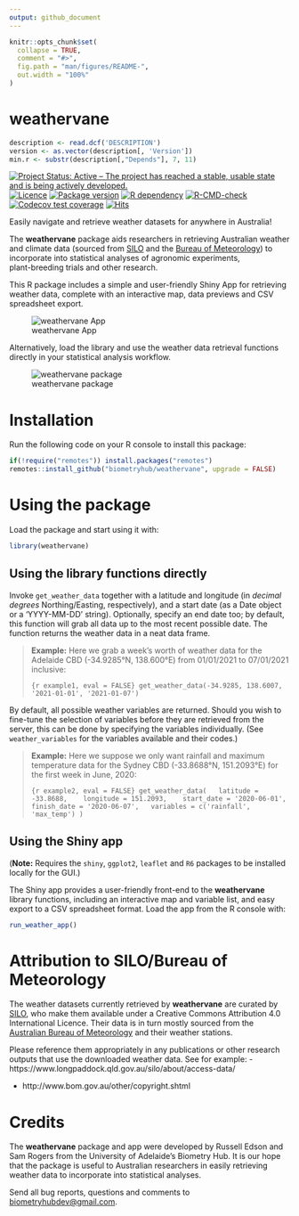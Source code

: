 ```yaml
---
output: github_document
---
```


<!-- README.md is generated from README.Rmd. Please edit that file -->

```r
knitr::opts_chunk$set(
  collapse = TRUE,
  comment = "#>",
  fig.path = "man/figures/README-",
  out.width = "100%"
)
```

# weathervane

```r
description <- read.dcf('DESCRIPTION')
version <- as.vector(description[, 'Version'])
min.r <- substr(description[,"Depends"], 7, 11)
```

<!-- badges: start -->
[![Project Status: Active – The project has reached a stable, usable state and is being actively developed.](https://www.repostatus.org/badges/latest/active.svg)](https://www.repostatus.org/#active)
[![Licence](https://img.shields.io/github/license/mashape/apistatus.svg)](https://choosealicense.com/licenses/mit/)
[![Package version](https://img.shields.io/badge/Package%20version-`r version`-80b6ff.svg)](/DESCRIPTION)
[![R dependency](https://img.shields.io/badge/R%3E%3D-`r min.r`-80b6ff.svg)](https://cran.r-project.org/)
[![R-CMD-check](https://github.com/biometryhub/weathervane/workflows/R-CMD-check/badge.svg)](https://github.com/biometryhub/weathervane/actions)
[![Codecov test coverage](https://codecov.io/gh/biometryhub/weathervane/branch/main/graph/badge.svg)](https://app.codecov.io/gh/biometryhub/weathervane?branch=main)
[![Hits](https://hits.seeyoufarm.com/api/count/incr/badge.svg?url=https%3A%2F%2Fbiometryhub.github.io%2Fweathervane%2F&count_bg=%2379C83D&title_bg=%23555555&icon=&icon_color=%23E7E7E7&title=hits&edge_flat=false)](https://hits.seeyoufarm.com)
<!-- badges: end -->

Easily navigate and retrieve weather datasets for anywhere in Australia!

The **weathervane** package aids researchers in retrieving Australian weather 
and climate data (sourced from [SILO](https://www.longpaddock.qld.gov.au/silo/) and the [Bureau of Meteorology](http://www.bom.gov.au/)) to 
incorporate into statistical analyses of agronomic experiments,  
plant-breeding trials and other research.

This R package includes a simple and user-friendly Shiny App for retrieving
weather data, complete with an interactive map, data previews and CSV
spreadsheet export.

![weathervane App](man/figures/app_usage.gif)

Alternatively, load the library and use the weather data retrieval
functions directly in your statistical analysis workflow.

![weathervane package](man/figures/package_usage.gif)


# Installation

Run the following code on your R console to install this package:

```r
if(!require("remotes")) install.packages("remotes") 
remotes::install_github("biometryhub/weathervane", upgrade = FALSE)
```

# Using the package

Load the package and start using it with:

```r
library(weathervane)
```

## Using the library functions directly

Invoke `get_weather_data` together with a latitude and longitude
(in _decimal degrees_ Northing/Easting, respectively), and a start date
(as a Date object or a 'YYYY-MM-DD' string). Optionally, specify an end
date too; by default, this function will grab all data up to the most recent
possible date. The function returns the weather data in a neat data frame.

> **Example:** Here we grab a week's worth of weather data for the Adelaide CBD
> (-34.9285°N, 138.600°E) from 01/01/2021 to 07/01/2021 inclusive:
>
> ```{r example1, eval = FALSE}
> get_weather_data(-34.9285, 138.6007, '2021-01-01', '2021-01-07')
> ```

By default, all possible weather variables are returned. Should you wish
to fine-tune the selection of variables before they are retrieved from 
the server, this can be done by specifying the variables individually. 
(See `weather_variables` for the variables available and their codes.)

> **Example:** Here we suppose we only want rainfall and maximum temperature data for
> the Sydney CBD (-33.8688°N, 151.2093°E) for the first week in June, 2020:
>
> ```{r example2, eval = FALSE}
> get_weather_data(
>   latitude = -33.8688, 
>   longitude = 151.2093, 
>   start_date = '2020-06-01', 
>   finish_date = '2020-06-07',
>   variables = c('rainfall', 'max_temp')
> )
> ```

## Using the Shiny app

(**Note:** Requires the `shiny`, `ggplot2`, `leaflet` and `R6` packages to be
installed locally for the GUI.)

The Shiny app provides a user-friendly front-end to the **weathervane** library
functions, including an interactive map and variable list, and easy export
to a CSV spreadsheet format. Load the app from the R console with:
```r
run_weather_app()
```

# Attribution to SILO/Bureau of Meteorology

The weather datasets currently retrieved by **weathervane** are curated by
[SILO](https://www.longpaddock.qld.gov.au/silo/),
who make them available under a Creative Commons Attribution 4.0
International Licence. Their data is in turn mostly sourced from the
[Australian Bureau of Meteorology](http://www.bom.gov.au/) and
their weather stations.
  
Please reference them appropriately in any publications or
other research outputs that use the downloaded weather data. 
See for example:
- https://www.longpaddock.qld.gov.au/silo/about/access-data/

- http://www.bom.gov.au/other/copyright.shtml

# Credits

The **weathervane** package and app were developed by Russell Edson
and Sam Rogers from the University of Adelaide's Biometry Hub. It is our hope
that the package is useful to Australian researchers in easily retrieving
weather data to incorporate into statistical analyses.

Send all bug reports, questions and comments to <biometryhubdev@gmail.com>.
